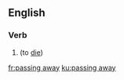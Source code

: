 ==English==

===Verb===
{{head|en|present participle}}

# {{lb|en|euphemistic}} {{present participle of|pass away|lang=en|nocat=1}} (to [[die]])

[[fr:passing away]]
[[ku:passing away]]